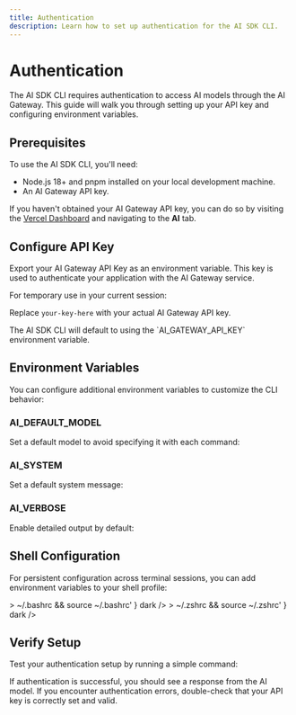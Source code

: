 ```yaml
---
title: Authentication
description: Learn how to set up authentication for the AI SDK CLI.
---
```


# Authentication

The AI SDK CLI requires authentication to access AI models through the AI Gateway. This guide will walk you through setting up your API key and configuring environment variables.

## Prerequisites

To use the AI SDK CLI, you'll need:

- Node.js 18+ and pnpm installed on your local development machine.
- An AI Gateway API key.

If you haven't obtained your AI Gateway API key, you can do so by visiting the [Vercel Dashboard](https://vercel.com/dashboard) and navigating to the **AI** tab.

## Configure API Key

Export your AI Gateway API Key as an environment variable. This key is used to authenticate your application with the AI Gateway service.

For temporary use in your current session:

<Snippet text='export AI_GATEWAY_API_KEY="your-key-here"' />

Replace `your-key-here` with your actual AI Gateway API key.

<Note className="mb-4">
  The AI SDK CLI will default to using the `AI_GATEWAY_API_KEY` environment
  variable.
</Note>

## Environment Variables

You can configure additional environment variables to customize the CLI behavior:

### AI_DEFAULT_MODEL

Set a default model to avoid specifying it with each command:

<Snippet text='export AI_DEFAULT_MODEL="anthropic/claude-3-5-sonnet"' />

### AI_SYSTEM

Set a default system message:

<Snippet text='export AI_SYSTEM="You are a helpful assistant."' />

### AI_VERBOSE

Enable detailed output by default:

<Snippet text='export AI_VERBOSE="true"' />

## Shell Configuration

For persistent configuration across terminal sessions, you can add environment variables to your shell profile:

<div className="my-4">
  <Tabs items={['Bash', 'Zsh']}>
    <Tab>
      <Snippet
        text={
          'echo \'export AI_GATEWAY_API_KEY="your-key"\' >> ~/.bashrc && source ~/.bashrc'
        }
        dark
      />
    </Tab>
    <Tab>
      <Snippet
        text={
          'echo \'export AI_GATEWAY_API_KEY="your-key"\' >> ~/.zshrc && source ~/.zshrc'
        }
        dark
      />
    </Tab>
  </Tabs>
</div>

## Verify Setup

Test your authentication setup by running a simple command:

<Snippet text='npx ai "Hello, world!"' />

If authentication is successful, you should see a response from the AI model. If you encounter authentication errors, double-check that your API key is correctly set and valid.
